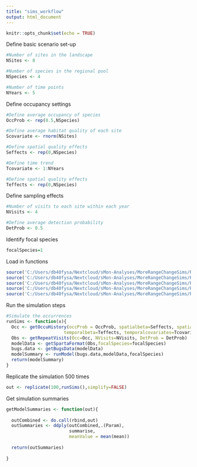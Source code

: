 ```yaml
---
title: "sims_workflow"
output: html_document
---
```


```r
knitr::opts_chunk$set(echo = TRUE)
```


Define basic scenario set-up

```r

#Number of sites in the landscape
NSites <- 8

#Number of species in the regional pool
NSpecies <- 4

#Number of time points
NYears <- 5

```

Define occupancy settings

```r

#Define average occupancy of species
OccProb <- rep(0.5,NSpecies)

#Define average habitat quality of each site
Scovariate <- rnorm(NSites)

#Define spatial quality effects
Seffects <- rep(0,NSpecies)

#Define time trend
Tcovariate <- 1:NYears

#Define spatial quality effects
Teffects <- rep(0,NSpecies)

```

Define sampling effects

```r

#Number of visits to each site within each year
NVisits <- 4

#Define average detection probability
DetProb <- 0.5

```


Identify focal species

```r

focalSpecies=1

```


Load in functions

```r

source('C:/Users/db40fysa/Nextcloud/sMon-Analyses/MoreRangeChangeSims/R/getOccuHistory.R')
source('C:/Users/db40fysa/Nextcloud/sMon-Analyses/MoreRangeChangeSims/R/getRepeatVisits.R')
source('C:/Users/db40fysa/Nextcloud/sMon-Analyses/MoreRangeChangeSims/R/getSpartaFormat.R')
source('C:/Users/db40fysa/Nextcloud/sMon-Analyses/MoreRangeChangeSims/R/getBugsData.R')
source('C:/Users/db40fysa/Nextcloud/sMon-Analyses/MoreRangeChangeSims/R/runModel.R')

```

Run the simulation steps

```r

#Simulate the occurrences
runSims <- function(x){
  Occ <- getOccuHistory(occProb = OccProb, spatialbeta=Seffects, spatialcovariates=Scovariate,
                      temporalbeta=Teffects, temporalcovariates=Tcovariate)
  Obs <- getRepeatVisits(Occ=Occ, NVisits=NVisits, DetProb = DetProb)
  modelData <- getSpartaFormat(Obs,focalSpecies=focalSpecies)
  bugs.data <- getBugsData(modelData)
  modelSummary <- runModel(bugs.data,modelData,focalSpecies)
  return(modelSummary)
}

```

Replicate the simulation 500 times

```r

out <- replicate(100,runSims(),simplify=FALSE)

```


Get simulation summaries

```r

getModelSummaries <- function(out){
  
  outCombined <- do.call(rbind,out)
  outSummaries <- ddply(outCombined,.(Param),
                        summarise,
                        meanValue = mean(mean))
  
  return(outSummaries)
  
}


```
